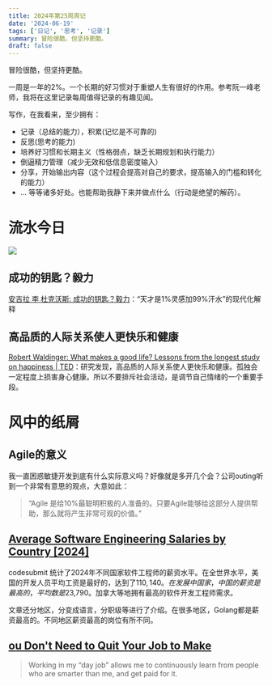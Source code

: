 ```yaml
---
title: 2024年第25周周记
date: '2024-06-19'
tags: ['日记', '思考', '记录']
summary: 冒险很酷，但坚持更酷。
draft: false
---
```


冒险很酷，但坚持更酷。

一周是一年的2%。一个长期的好习惯对于重塑人生有很好的作用。参考阮一峰老师，我将在这里记录每周值得记录的有趣见闻。

写作，在我看来，至少拥有：
- 记录（总结的能力），积累(记忆是不可靠的)
- 反思(思考的能力)
- 培养好习惯和长期主义（性格弱点，缺乏长期规划和执行能力）
- 倒逼精力管理（减少无效和低信息密度输入）
- 分享，开始输出内容（这个过程会提高对自己的要求，提高输入的门槛和转化的能力）
- ...
等等诸多好处。也能帮助我静下来并做点什么（行动是绝望的解药）。



# 流水今日

![](/static/images/blog/巴别塔.jpeg)

## 成功的钥匙？毅力

[安吉拉 李 杜克沃斯: 成功的钥匙？毅力](https://youtu.be/H14bBuluwB8?si=IHPiwG4uMJiG01vt)：“天才是1%灵感加99%汗水”的现代化解释

## 高品质的人际关系使人更快乐和健康

[Robert Waldinger: What makes a good life? Lessons from the longest study on happiness | TED](https://youtu.be/8KkKuTCFvzI?si=XGGqhPqT-t7uv_bV)：研究发现，高品质的人际关系使人更快乐和健康。孤独会一定程度上损害身心健康。所以不要排斥社会活动，是调节自己情绪的一个重要手段。

# 风中的纸屑
## Agile的意义
我一直困惑敏捷开发到底有什么实际意义吗？好像就是多开几个会？公司outing听到一个非常有意思的观点，大意如此：
> “Agile 是给10%最聪明积极的人准备的。只要Agile能够给这部分人提供帮助，那么就将产生非常可观的价值。”

## [Average Software Engineering Salaries by Country [2024]](https://codesubmit.io/blog/software-engineer-salary-by-country/)

codesubmit 统计了2024年不同国家软件工程师的薪资水平。在全世界水平，美国的开发人员平均工资是最好的，达到了$110,140。在发展中国家，中国的薪资是最高的，平均数是$23,790。加拿大等地拥有最高的软件开发工程师需求。

文章还分地区，分变成语言，分职级等进行了介绍。在很多地区，Golang都是薪资最高的。不同地区薪资最高的岗位有所不同。

## [ou Don't Need to Quit Your Job to Make](https://blog.stephsmith.io/you-dont-need-to-quit-your-job-to-make/)

> Working in my “day job” allows me to continuously learn from people who are smarter than me, and get paid for it.

